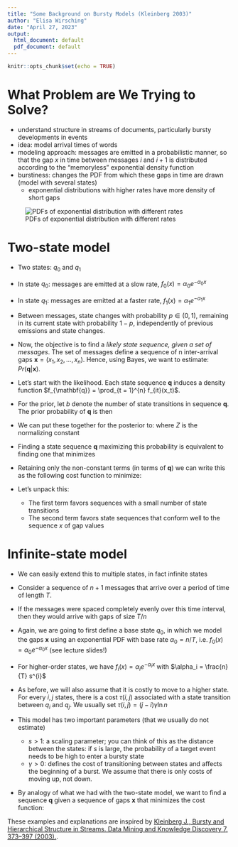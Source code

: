 ```yaml
---
title: "Some Background on Bursty Models (Kleinberg 2003)"
author: "Elisa Wirsching"
date: "April 27, 2023"
output:
  html_document: default
  pdf_document: default
---
```


```r
knitr::opts_chunk$set(echo = TRUE)
```

# What Problem are We Trying to Solve?

- understand structure in streams of documents, particularly bursty developments in events
- idea: model arrival times of words 
- modeling approach: messages are emitted in a probabilistic manner, so that the gap $x$ in time between messages $i$ and $i + 1$ is distributed according to the "memoryless" exponential density function
- burstiness: changes the PDF from which these gaps in time are drawn (model with several states)
  - exponential distributions with higher rates have more density of short gaps

![PDFs of exponential distribution with different rates](exp_pdf.png)

# Two-state model

- Two states: $q_0$ and $q_1$

- In state $q_0$: messages are emitted at a slow rate, $f_0(x) = \alpha_0 e^{-\alpha_0 x}$

- In state $q_1$: messages are emitted at a faster rate, $f_1(x) = \alpha_1 e^{-\alpha_1 x}$

- Between messages, state changes with probability $p \in (0, 1)$, remaining in its current state with probability $1-p$, independently of previous emissions and state changes.

- Now, the objective is to find a _likely state sequence, given a set of messages_. The set of messages define a sequence of n inter-arrival gaps $\mathbf{x} = (x_1, x_2, ..., x_n)$. Hence, using Bayes, we want to estimate: $Pr(\mathbf{q} | \mathbf{x})$.

- Let's start with the likelihood. Each state sequence $\mathbf{q}$ induces a density function $f_{\mathbf{q}} = \prod_{t = 1}^{n} f_{it}(x_t)$. 

- For the prior, let $b$ denote the number of state transitions in sequence $\mathbf{q}$. The prior probability of $\mathbf{q}$ is then
\begin{align}
\left(\prod_{i_t \neq i_{t+1}} p\right) \left(\prod_{i_t = i_{t+1}} 1-p\right) = p^b (1-p)^{n-b} = \left(\frac{p}{1-p}\right)^b(1-p)^{n}
\end{align}

- We can put these together for the posterior to:
\begin{align}
Pr(\mathbf{q} | \mathbf{x}) &= \frac{Pr(\mathbf{q}) f_{\mathbf{q}}(\mathbf{x})}{\sum_{\mathbf{q'}}Pr(\mathbf{q'}) f_{\mathbf{q'}}(\mathbf{x})} \\ &= \frac{1}{Z} \left(\frac{p}{1-p}\right)^b(1-p)^{n} \prod_{t = 1}^{n} f_{it}(x_t)
\end{align}
where $Z$ is the normalizing constant

- Finding a state sequence $\mathbf{q}$ maximizing this probability is equivalent to finding one that minimizes
\begin{align}
-\ln Pr(\mathbf{q} | \mathbf{x}) = b \ln \left(\frac{1-p}{p}\right) - n\ln(1-p) + \left(\sum_{t = 1}^{n} -\ln f_{it}(x_t)\right) + \ln Z
\end{align}

- Retaining only the non-constant terms (in terms of $\mathbf{q}$) we can write this as the following cost function to minimize:
\begin{align}
c(\mathbf{q} | \mathbf{x}) = b \ln \left(\frac{1-p}{p}\right) + \left(\sum_{t = 1}^{n} -\ln f_{it}(x_t)\right)
\end{align}

- Let's unpack this: 
  - The first term favors sequences with a small number of state transitions
  - The second term favors state sequences that conform well to the sequence $x$ of gap values


# Infinite-state model

- We can easily extend this to multiple states, in fact infinite states

- Consider a sequence of $n + 1$ messages that arrive over a period of time of length $T$.

- If the messages were spaced completely evenly over this time interval, then they would arrive with gaps of size $T/n$

- Again, we are going to first define a base state $q_0$, in which we model the gaps $\mathbf{x}$ using an exponential PDF with base rate $\alpha_0 = n/T$, i.e. $f_0(x) = \alpha_0 e^{-\alpha_0 x}$ (see lecture slides!)

- For higher-order states, we have $f_i (x) = \alpha_i e^{-\alpha_i x}$ with $\alpha_i = \frac{n}{T} s^{i}$

- As before, we will also assume that it is costly to move to a higher state. For every $i, j$ states, there is a cost $\tau(i, j)$ associated with a state transition between $q_i$ and $q_j$. We usually set $\tau(i, j) = (j-i) \gamma \ln n$

- This model has two important parameters (that we usually do not estimate)
  - $s > 1$: a scaling parameter; you can think of this as the distance between the states: if $s$ is large, the probability of a target event needs to be high to enter a bursty state
  - $\gamma > 0$: defines the cost of transitioning between states and affects the beginning of a burst. We assume that there is only costs of moving up, not down.


- By analogy of what we had with the two-state model, we want to find a sequence $\mathbf{q}$ given a sequence of gaps $\mathbf{x}$ that minimizes the cost function:
\begin{align}
c(\mathbf{q} | \mathbf{x}) = \left(\sum_{t=0}^{n-1} \tau(i_t, i_{t+1})\right) + \left(\sum_{t = 1}^{n} -\ln f_{it}(x_t)\right)
\end{align}
  
  
These examples and explanations are inspired by [Kleinberg J., Bursty and Hierarchical Structure in Streams. Data Mining and Knowledge Discovery 7, 373–397 (2003).](https://link.springer.com/article/10.1023/A:1024940629314).

